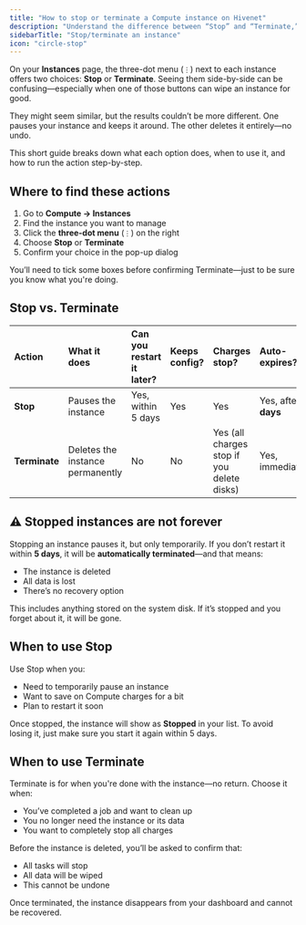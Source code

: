 ```yaml
---
title: "How to stop or terminate a Compute instance on Hivenet"
description: "Understand the difference between “Stop” and “Terminate,” and choose the safest action for your workload."
sidebarTitle: "Stop/terminate an instance"
icon: "circle-stop"
---
```


On your **Instances** page, the three-dot menu (`⋮`) next to each instance offers two choices: **Stop** or **Terminate**. Seeing them side-by-side can be confusing—especially when one of those buttons can wipe an instance for good.

They might seem similar, but the results couldn’t be more different. One pauses your instance and keeps it around. The other deletes it entirely—no undo.

This short guide breaks down what each option does, when to use it, and how to run the action step-by-step.

## Where to find these actions

1. Go to **Compute → Instances**
2. Find the instance you want to manage
3. Click the **three-dot menu** (`⋮`) on the right
4. Choose **Stop** or **Terminate**
5. Confirm your choice in the pop-up dialog

You’ll need to tick some boxes before confirming Terminate—just to be sure you know what you're doing.

## Stop vs. Terminate

| Action        | What it does                     | Can you restart it later? | Keeps config? | Charges stop?                              | Auto-expires?         |
| :------------ | :------------------------------- | :------------------------ | :------------ | :----------------------------------------- | :-------------------- |
| **Stop**      | Pauses the instance              | Yes, within 5 days        | Yes           | Yes                                        | Yes, after **5 days** |
| **Terminate** | Deletes the instance permanently | No                        | No            | Yes (all charges stop if you delete disks) | Yes, immediately      |

## ⚠️ Stopped instances are not forever

Stopping an instance pauses it, but only temporarily. If you don’t restart it within **5 days**, it will be **automatically terminated**—and that means:

- The instance is deleted
- All data is lost
- There’s no recovery option

This includes anything stored on the system disk. If it’s stopped and you forget about it, it will be gone.

## When to use **Stop**

Use Stop when you:

- Need to temporarily pause an instance
- Want to save on Compute charges for a bit
- Plan to restart it soon

Once stopped, the instance will show as **Stopped** in your list. To avoid losing it, just make sure you start it again within 5 days.

## When to use **Terminate**

Terminate is for when you're done with the instance—no return. Choose it when:

- You’ve completed a job and want to clean up
- You no longer need the instance or its data
- You want to completely stop all charges

Before the instance is deleted, you’ll be asked to confirm that:

- All tasks will stop
- All data will be wiped
- This cannot be undone

Once terminated, the instance disappears from your dashboard and cannot be recovered.